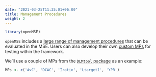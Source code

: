 ```yaml
---
date: "2021-03-25T11:35:01+06:00"
title: Management Procedures
weight: 2
---
```


```r
library(openMSE)
```

`openMSE` includes a [large range of management procedures](/features-management-procedures/builtin/) that can be evaluated in the MSE. Users can also develop their own [custom MPs](/features-management-procedures/custommps/) for testing within the framework.

We'll use a couple of MPs from the [`DLMtool` package](/welcome-about-openmse/the-r-packages/) as an example:

```r
MPs <- c('AvC', 'DCAC', 'Iratio', 'Ltarget1', 'YPR')
```
